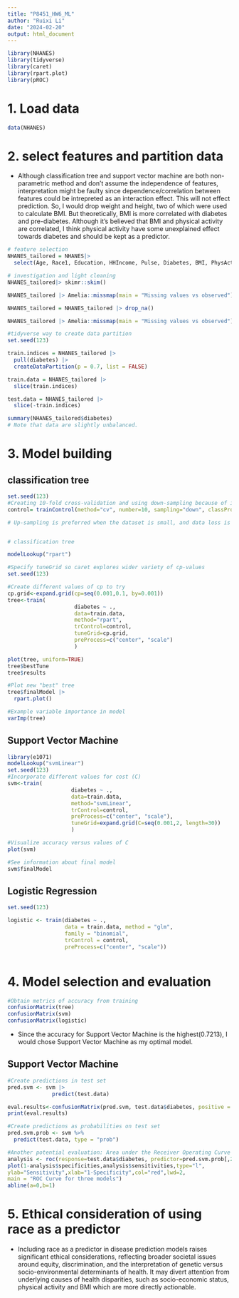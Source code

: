 ```yaml
---
title: "P8451_HW6_ML"
author: "Ruixi Li"
date: "2024-02-20"
output: html_document
---
```


```r
library(NHANES)
library(tidyverse)
library(caret)
library(rpart.plot)
library(pROC)
```

# 1. Load data

```r
data(NHANES) 

```


# 2. select features and partition data

* Although classification tree and support vector machine are both non-parametric method and don't assume the independence of features, interpretation might be faulty since dependence/correlation between features could be intrepreted as an interaction effect. This will not effect prediction. So, I would drop weight and height, two of which were used to calculate BMI. But theoretically, BMI is more correlated with diabetes and pre-diabetes. Although it's believed that BMI and physical activity are correlated, I think physical activity have some unexplained effect towards diabetes and should be kept as a predictor.

```r
# feature selection
NHANES_tailored = NHANES|>
  select(Age, Race1, Education, HHIncome, Pulse, Diabetes, BMI, PhysActive, Smoke100) |> janitor::clean_names()

# investigation and light cleaning
NHANES_tailored|> skimr::skim()

NHANES_tailored |> Amelia::missmap(main = "Missing values vs observed")

NHANES_tailored = NHANES_tailored |> drop_na()

NHANES_tailored |> Amelia::missmap(main = "Missing values vs observed")

#tidyverse way to create data partition 
set.seed(123)

train.indices = NHANES_tailored |>
  pull(diabetes) |>
  createDataPartition(p = 0.7, list = FALSE)

train.data = NHANES_tailored |>
  slice(train.indices)

test.data = NHANES_tailored |>
  slice(-train.indices)

summary(NHANES_tailored$diabetes)
# Note that data are slightly unbalanced.
```


# 3. Model building

## classification tree

```r
set.seed(123)
#Creating 10-fold cross-validation and using down-sampling because of imbalance in data
control= trainControl(method="cv", number=10, sampling="down", classProbs = T)

# Up-sampling is preferred when the dataset is small, and data loss is a concern, while down-sampling might be more appropriate for large datasets where training time and resource utilization are significant considerations.


# classification tree

modelLookup("rpart")

#Specify tuneGrid so caret explores wider variety of cp-values
set.seed(123)

#Create different values of cp to try
cp.grid<-expand.grid(cp=seq(0.001,0.1, by=0.001))
tree<-train(
                     diabetes ~ ., 
                     data=train.data, 
                     method="rpart", 
                     trControl=control, 
                     tuneGrid=cp.grid,
                     preProcess=c("center", "scale")
                     )

plot(tree, uniform=TRUE)
tree$bestTune
tree$results

#Plot new "best" tree
tree$finalModel |>
  rpart.plot()

#Example variable importance in model
varImp(tree)


```

## Support Vector Machine

```r
library(e1071)
modelLookup("svmLinear")
set.seed(123)
#Incorporate different values for cost (C)
svm<-train(
                    diabetes ~ ., 
                    data=train.data, 
                    method="svmLinear",  
                    trControl=control, 
                    preProcess=c("center", "scale"), 
                    tuneGrid=expand.grid(C=seq(0.001,2, length=30))
                    )

#Visualize accuracy versus values of C
plot(svm)

#See information about final model
svm$finalModel

```

## Logistic Regression

```r
set.seed(123)

logistic <- train(diabetes ~ ., 
                  data = train.data, method = "glm",
                  family = "binomial",
                  trControl = control,
                  preProcess=c("center", "scale"))



```

# 4. Model selection and evaluation 

```r

#Obtain metrics of accuracy from training
confusionMatrix(tree)
confusionMatrix(svm)
confusionMatrix(logistic)

```

* Since the accuracy for Support Vector Machine is the highest(0.7213), I would chose Support Vector Machine as my optimal model.

## Support Vector Machine

```r

#Create predictions in test set
pred.svm <- svm |>
              predict(test.data)

eval.results<-confusionMatrix(pred.svm, test.data$diabetes, positive = "Yes")
print(eval.results)

#Create predictions as probabilities on test set 
pred.svm.prob <- svm %>% 
  predict(test.data, type = "prob")

#Another potential evaluation: Area under the Receiver Operating Curve (AUROC)
analysis <- roc(response=test.data$diabetes, predictor=pred.svm.prob[,2])
plot(1-analysis$specificities,analysis$sensitivities,type="l",
ylab="Sensitivity",xlab="1-Specificity",col="red",lwd=2,
main = "ROC Curve for three models")
abline(a=0,b=1)
```

# 5. Ethical consideration of using race as a predictor

* Including race as a predictor in disease prediction models raises significant ethical considerations, reflecting broader societal issues around equity, discrimination, and the interpretation of genetic versus socio-environmental determinants of health. It may divert attention from underlying causes of health disparities, such as socio-economic status, physical activity and BMI which are more directly actionable. 




